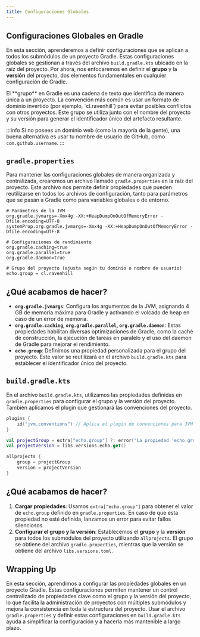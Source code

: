 ```yaml
---
title: Configuraciones Globales
---
```



<ReadingTime/>

## Configuraciones Globales en Gradle

En esta sección, aprenderemos a definir configuraciones que se aplican a todos los submódulos de un proyecto Gradle.
Estas configuraciones globales se gestionan a través del archivo `build.gradle.kts` ubicado en la raíz del proyecto.
Por ahora, nos enfocaremos en definir el **grupo** y la **versión** del proyecto, dos elementos fundamentales en
cualquier configuración de Gradle.

<Definition title="Grupo">
    El **grupo** en Gradle es una cadena de texto que identifica de manera única a un proyecto. La convención más común
    es usar un formato de dominio invertido (por ejemplo, `cl.ravenhill`) para evitar posibles conflictos con otros
    proyectos. Este grupo se utiliza junto con el nombre del proyecto y su versión para generar el identificador único
    del artefacto resultante.
</Definition>

:::info
Si no posees un dominio web (como la mayoría de la gente), una buena alternativa es usar tu nombre de usuario de
GitHub, como `com.github.username`.
:::

## `gradle.properties`

Para mantener las configuraciones globales de manera organizada y centralizada, crearemos un archivo llamado
`gradle.properties` en la raíz del proyecto. Este archivo nos permite definir propiedades que pueden reutilizarse en
todos los archivos de configuración, tanto para parámetros que se pasan a Gradle como para variables globales o de
entorno.

```properties title="gradle.properties"
# Parámetros de la JVM
org.gradle.jvmargs=-Xmx4g -XX:+HeapDumpOnOutOfMemoryError -Dfile.encoding=UTF-8
systemProp.org.gradle.jvmargs=-Xmx4g -XX:+HeapDumpOnOutOfMemoryError -Dfile.encoding=UTF-8

# Configuraciones de rendimiento
org.gradle.caching=true
org.gradle.parallel=true
org.gradle.daemon=true

# Grupo del proyecto (ajusta según tu dominio o nombre de usuario)
echo.group = cl.ravenhill
```

## ¿Qué acabamos de hacer?

- **`org.gradle.jvmargs`**: Configura los argumentos de la JVM, asignando 4 GB de memoria máxima para Gradle y activando
    el volcado de heap en caso de un error de memoria.
- **`org.gradle.caching`, `org.gradle.parallel`, `org.gradle.daemon`**: Estas propiedades habilitan diversas
    optimizaciones de Gradle, como la caché de construcción, la ejecución de tareas en paralelo y el uso del daemon de
    Gradle para mejorar el rendimiento.
- **`echo.group`**: Definimos una propiedad personalizada para el grupo del proyecto. Este valor se reutilizará en el
    archivo `build.gradle.kts` para establecer el identificador único del proyecto.

## `build.gradle.kts`

En el archivo `build.gradle.kts`, utilizamos las propiedades definidas en `gradle.properties` para configurar el grupo
y la versión del proyecto. También aplicamos el plugin que gestionará las convenciones del proyecto.

```kotlin title="build.gradle.kts"
plugins {
    id("jvm.conventions") // Aplica el plugin de convenciones para JVM
}

val projectGroup = extra["echo.group"] ?: error("La propiedad 'echo.group' no está definida.")
val projectVersion = libs.versions.echo.get()

allprojects {
    group = projectGroup
    version = projectVersion
}
```

## ¿Qué acabamos de hacer?

1. **Cargar propiedades**: Usamos `extra["echo.group"]` para obtener el valor de `echo.group` definido en
    `gradle.properties`. En caso de que esta propiedad no esté definida, lanzamos un error para evitar fallos
    silenciosos.
2. **Configurar el grupo y la versión**: Establecemos el **grupo** y la **versión** para todos los submódulos del
    proyecto utilizando `allprojects`. El grupo se obtiene del archivo `gradle.properties`, mientras que la versión se
    obtiene del archivo `libs.versions.toml`.

## Wrapping Up

En esta sección, aprendimos a configurar las propiedades globales en un proyecto Gradle. Estas configuraciones permiten
mantener un control centralizado de propiedades clave como el grupo y la versión del proyecto, lo que facilita la
administración de proyectos con múltiples submódulos y mejora la consistencia en toda la estructura del proyecto. Usar
el archivo `gradle.properties` y definir estas configuraciones en `build.gradle.kts` ayuda a simplificar la
configuración y a hacerla más mantenible a largo plazo.